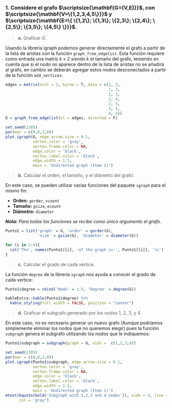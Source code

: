 ### **1. Considere el grafo $\scriptsize{\mathbf{G=(V,E)}}$, con $\scriptsize{\mathbf{V=\{1,2,3,4,5\}}}$ y $\scriptsize{\mathbf{E=\{ \{1,2\}; \{1,3\}; \{2,3\}; \{2,4\}; \{2,5\}; \{3,5\}; \{4,5\} \}}}$.**
    

> **a.** Graficar $G$.

Usando la librería igraph podemos generar directamente el grafo a partir de la lista de aristas con la función `graph_from_edgelist`. Esta función requiere como entrada una matriz $k \times 2$ siendo $k$ el tamaño del grafo, teniendo en cuenta que si el nodo no aparece dentro de la lista de aristas no se añadirá al grafo, en cambio se deberán agregar estos nodos desconectados a partir de la función `add_vertices`:
  
```r
edges = matrix(ncol = 2, byrow = T, data = c(1, 2,
                                             1, 3,
                                             2, 3,
                                             2, 4,
                                             2, 5, 
                                             3, 5, 
                                             4, 5))
G = graph_from_edgelist(el = edges, directed = F)
```


```r
set.seed(1305)
par(mar = c(0,0,3,0))
plot.igraph(G, edge.arrow.size = 0.1,
            vertex.color = 'gray', 
            vertex.frame.color = NA, 
            edge.color = 'black',
            vertex.label.color = 'black', 
            edge.width = 1.5,
            main = 'Undirected graph (Item 1)')
```


>  **b.** Calcular el orden, el tamaño, y el diámetro del grafo.

En este caso, se pueden utilizar varias funciones del paquete `igraph` para el mismo fin:

- **Orden:** `gorder`, `vcount`
- **Tamaño:** `gsize`, `ecount`
- **Diámetro:** `diameter`

***Nota:** Para todas las funciones se recibe como único argumento el grafo.*
  
```r
Punto1 = list('graph' = G, 'order' = gorder(G),
              'size' = gsize(G), 'diameter' = diameter(G))
```


```r
for (i in 2:4){
  cat('The', names(Punto1)[i], 'of the graph is:', Punto1[[i]], '\n')
}
```
  
>  **c.** Calcular el grado de cada vértice. 
  
La función `degree` de la librería `igraph` nos ayuda a conocer el grado de cada vertice:
  
```r
Punto1$degree = cbind('Node' = 1:5, 'Degree' = degree(G))
```

```r
kableExtra::kable(Punto1$degree) %>%
  kable_styling(full_width = FALSE, position = "center")
```


>  **d.** Graficar el subgrafo generado por los nodos 1, 2, 3, y 4.
  
En este caso, no es necesario generar un nuevo grafo (Aunque podríamos simplemente eliminar los nodos que no queremos elegir) pues la función `subgraph` genera el subgrafo utilizando los nodos que le indiquemos:
  
```r
Punto1$subgraph = subgraph(graph = G, vids =  c(1,2,3,4))
```


```r
set.seed(1305)
par(mar = c(0,0,3,0))
plot.igraph(Punto1$subgraph, edge.arrow.size = 0.1,
            vertex.color = 'gray', 
            vertex.frame.color = NA, 
            edge.color = 'black',
            vertex.label.color = 'black', 
            edge.width = 1.5,
            main = 'Undirected graph (Item 1)')
mtext(bquote(bold('Subgraph with 1,2,3 and 4 nodes')), side = 3, line = -0.5, 
      col = 'gray')
```
